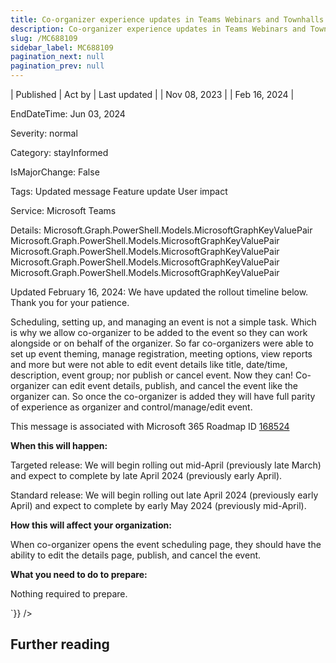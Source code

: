 ```yaml
---
title: Co-organizer experience updates in Teams Webinars and Townhalls
description: Co-organizer experience updates in Teams Webinars and Townhalls
slug: /MC688109
sidebar_label: MC688109
pagination_next: null
pagination_prev: null
---
```



| Published | Act by | Last updated |
| Nov 08, 2023 |  | Feb 16, 2024 |

EndDateTime: Jun 03, 2024

Severity: normal

Category: stayInformed

IsMajorChange: False

Tags: Updated message Feature update User impact

Service: Microsoft Teams

Details: Microsoft.Graph.PowerShell.Models.MicrosoftGraphKeyValuePair Microsoft.Graph.PowerShell.Models.MicrosoftGraphKeyValuePair Microsoft.Graph.PowerShell.Models.MicrosoftGraphKeyValuePair Microsoft.Graph.PowerShell.Models.MicrosoftGraphKeyValuePair Microsoft.Graph.PowerShell.Models.MicrosoftGraphKeyValuePair

<div dangerouslySetInnerHTML={{__html:`
<p>Updated February 16, 2024: We have updated the rollout timeline below. Thank you for your patience.</p><p>Scheduling, setting up, and managing an event is not a simple task. Which is why we allow co-organizer to be added to the event so they can work alongside or on behalf of the organizer. So far co-organizers were able to set up event theming, manage registration, meeting options, view reports and more but were not able to edit event details like title, date/time, description, event group; nor publish or cancel event. Now they can! Co-organizer can edit event details, publish, and cancel the event like the organizer can. So once the co-organizer is added they will have full parity of experience as organizer and control/manage/edit event.&nbsp;</p><p>This message is associated with Microsoft 365 Roadmap ID <a href="https://www.microsoft.com/microsoft-365/roadmap?filters=&amp;searchterms=168524" target="_blank">168524</a></p><p><b>When this will happen:</b></p><p>Targeted release: We will begin rolling out mid-April (previously late March) and expect to complete by late April 2024 (previously early April).</p><p>Standard release: We will begin rolling out late April 2024 (previously early April) and expect to complete by early May 2024 (previously mid-April).<br></p><p><b>How this will affect your organization:</b></p><p>When co-organizer opens the event scheduling page, they should have the ability to edit the details page, publish, and cancel the event.&nbsp;</p><p><b>What you need to do to prepare:</b></p><p>Nothing required to prepare.</p>
`}} />

## Further reading

